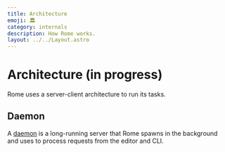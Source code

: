```yaml
---
title: Architecture
emoji: 🏛️
category: internals
description: How Rome works.
layout: ../../Layout.astro
---
```


# Architecture (in progress)

Rome uses a server-client architecture to run its tasks.

## Daemon

A [daemon](<https://en.wikipedia.org/wiki/Daemon_(computing)>) is a long-running server
that Rome spawns in the background and uses to process requests from the editor and CLI.
